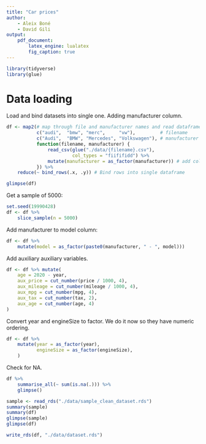 ```yaml
---
title: "Car prices"
author:
    - Aleix Boné
    - David Gili
output:
    pdf_document:
        latex_engine: lualatex
        fig_caption: true
---
```


```r
library(tidyverse)
library(glue)
```

# Data loading

Load and bind datasets into single one. Adding manufacturer column.

```r
df <- map2(# map through file and manufacturer names and read dataframes
           c("audi",  "bmw", "merc",     "vw"),         # filename
           c("Audi",  "BMW", "Mercedes", "Volkswagen"), # manufacturer
           function(filename, manufacturer) {
               read_csv(glue("./data/{filename}.csv"),
                        col_types = "fiififidd") %>%
               mutate(manufacturer = as_factor(manufacturer)) # add column
           }) %>%
    reduce(~ bind_rows(.x, .y)) # Bind rows into single dataframe
```

```r
glimpse(df)
```

Get a sample of 5000:

```r
set.seed(19990428)
df <- df %>%
    slice_sample(n = 5000)
```

Add manufacturer to model column:

```r
df <- df %>%
    mutate(model = as_factor(paste0(manufacturer, " - ", model)))
```

Add auxiliary auxiliary variables.

```r
df <- df %>% mutate(
    age = 2020 - year,
    aux_price = cut_number(price / 1000, 4),
    aux_mileage = cut_number(mileage / 1000, 4),
    aux_mpg = cut_number(mpg, 4),
    aux_tax = cut_number(tax, 2),
    aux_age = cut_number(age, 4)
)
```

Convert year and engineSize to factor. We do it now so they have numeric
ordering.

```r
df <- df %>%
    mutate(year = as_factor(year),
           engineSize = as_factor(engineSize),
    )
```

Check for NA.

```r
df %>%
    summarise_all(~ sum(is.na(.))) %>%
    glimpse()
```

```r
sample <- read_rds("./data/sample_clean_dataset.rds")
summary(sample)
summary(df)
glimpse(sample)
glimpse(df)
```

```r
write_rds(df, "./data/dataset.rds")
```
